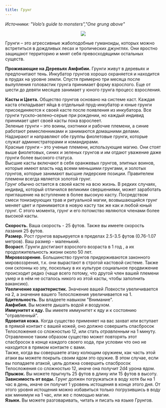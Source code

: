 ```yaml
---
title: Грунг
---
```

_Источники: "Volo’s guide to monsters","One grung above"_

<p style="text-align: center">
  <img src="https://github.com/i-madness/azurion/blob/master/img/grung.race.png?raw=true"/>
</p>

Грунги – это агрессивные жабоподобные гуманоиды, которых можно встретиться в дождливых лесах и тропических джунглях. Они яростно защищают территорию и мнят себя превосходящими остальных существ.

**Проживающие на Деревьях Амфибии.**
Грунги живут в деревьях и предпочитают тень. Инкубатор грунгов хорошо охраняется и
находится в прудах на уровне земли. Спустя примерно три месяца после вылупления головастик грунга принимает форму взрослого.
Еще от шести до девяти месяцев занимает у юного грунга процесс взросления.

**Касты и Цвета.**
Общество грунгов основано на системе каст. Каждая каста откладывает яйца в отдельный пруд-инкубатор и юные грунги присоединяются
к своей касте после появления из инкубатора. Все грунги тускло–зелено–серые при рождении, но каждый индивид принимает цвет своей
касты пока взрослеет.  
Зеленые грунги – это воины, охотники и рабочие племени, а синие работают ремесленниками и занимаются домашними делами.
Надзирают и направляют обе группы фиолетовые грунги, которые служат администраторами и командирами.  
Красные грунги – это ученые племени, использующие магию. Они стоят выше фиолетовых, синих и зеленых грунгов и им отдают
уважение даже грунги более высокого статуса.  
Высшие касты включают в себя оранжевых грунгов, элитных воинов, которые имеют власть над всеми меньшими грунгами, и
золотых грунгов, которые занимают высшие лидерские позиции. Правителем племени всегда является золотой грунг.  
Грунг обычно остается в своей касте на всю жизнь. В редких случаях, индивид, который отличился великими свершениями, может
заработать приглашение на вступление в более высокую касту. Посредством смеси тонизирующих трав и ритуальной магии,
возвышающийся грунг меняет цвет и принимается в новую касту так же как и любой юный грунг. С этого момента, грунг и его
потомство являются членами более высокой касты.

**Скорость.** Ваша скорость - 25 футов. Также вы имеете скорость лазания 25 футов.  
**Размер.** Рост грунгов варьируется в пределах 2.5-3.5 футов (0.76-1.07 метров). Ваш размер - маленький.  
**Возраст.** Грунги достигают взрослого возраста в 1 год , а их продолжительность жизни около 50 лет.  
**Мировоззрение.** Большинство грунгов придерживаются законного мировоззрения, т.к. они вырастают в строгой кастовой системе.
Также они склонны ко злу, поскольку в их культуре социальное продвижение происходит редко (чаще всего потому, что другой член
вашей племени умер и в нём не осталось никого из этой касты, чтобы заполнить вакансию).  
**Увеличение характеристик.** Значение вашей Ловкости увеличивается на 2, а значение вашего Телосложения увеличивается на 1.  
**Бдительность.** Вы владеете навыком "Внимание".  
**Амфибия.** Вы можете дышать водой и воздухом.  
**Иммунитет к яду.** Вы имеете иммунитет к яду и к состоянию "отравленный".  
**Ядовитая кожа.** Когда существо применяет на вас захват или вступает в прямой контакт с вашей кожей, оно должно совершить
спасбросок Телосложения со сложностью 12, или стать _отравленным_ на 1 минуту. Отравленное таким образом существо может повторять
этот спасбросок в конце каждого своего хода, при условии что оно не находится в прямом контакте с вами.  
Также, когда вы совершаете атаку колющим оружием, как часть этой атаки вы можете покрыть своим ядом это оружие. В этом случае, если
вы попадаете атакой, цель должна совершить спасбросок Телосложения со сложностью 12, иначе она получит 2d4 урона ядом.  
**Прыжок.** Вы можете прыгнуть 25 футов в длину или 15 футов в высоту.  
**Зависимость от воды.** Грунг должен погружаться в воду хотя бы на 1 час в день, иначе он получит 1 уровень истощения
в конце этого дня. От этого уровня истощения можно избавиться только погрузившись в воду как минимум на 1 час, или же с помощью магии.  
**Языки.** Вы можете разговаривать, читать и писать на языке Грунгов.